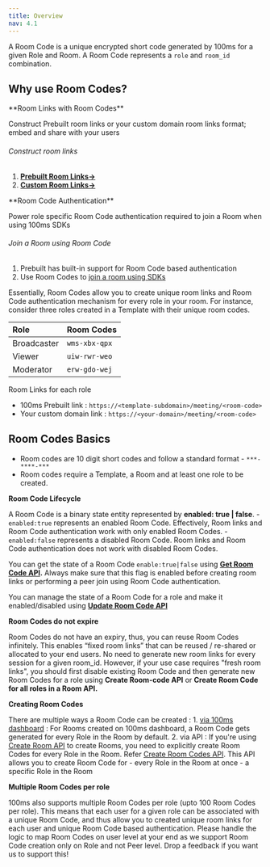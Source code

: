 ```yaml
---
title: Overview
nav: 4.1
---
```


A Room Code is a unique encrypted short code generated by 100ms for a given Role and Room. A Room Code represents a `role` and `room_id` combination.


## Why use Room Codes?


<Note>
**Room Links with Room Codes**

Construct Prebuilt room links or your custom domain room links format; embed and share with your users

###### Construct room links

1. **[Prebuilt Room Links→](/concepts/v2/concepts/Prebuilt)**
2. **[Custom Room Links→](/concepts/v2/concepts/customUI)**

</Note>

<Note>
**Room Code Authentication**

Power role specific Room Code authentication required to join a Room when using 100ms SDKs 

###### Join a Room using Room Code

1. Prebuilt has built-in support for Room Code based authentication
2. Use Room Codes to [join a room using SDKs](/concepts/v2/concepts/customUI#authenticating-join-room-with-room-codes)
</Note>

Essentially, Room Codes allow you to create unique room links and Room Code authentication mechanism for every role in your room. For instance, consider three roles created in a Template with their unique room codes.

| Role   | Room Codes     | 
| :----- | :------- | 
| Broadcaster | `wms-xbx-qpx`|  
| Viewer | `uiw-rwr-weo` |  
| Moderator | `erw-gdo-wej` |

Room Links for each role
- 100ms Prebuilt link : `https://<template-subdomain>/meeting/<room-code>`
- Your custom domain link : `https://<your-domain>/meeting/<room-code>`


## Room Codes Basics

- Room codes are 10 digit short codes and follow a standard format - `***-****-***`
- Room codes require a Template, a Room and at least one role to be created.



**Room Code Lifecycle**

A Room Code is a binary state entity represented by **enabled: true | false**.
    - `enabled:true` represents an enabled Room Code. Effectively, Room links and Room Code authentication work with only enabled Room Codes.
    - `enabled:false` represents a disabled Room Code. Room links and Room Code authentication does not work with disabled Room Codes.


You can get the state of a Room Code `enable:true|false` using **[Get Room Code API](/server-side/v2/api-reference/room-codes/get-room-code-state).** Always make sure that this flag is enabled before creating room links or performing a peer join using Room Code authentication.

You can manage the state of a Room Code for a role and make it enabled/disabled using **[Update Room Code API](/server-side/v2/api-reference/room-codes/update-room-code-state)**
    
**Room Codes do not expire**

Room Codes do not have an expiry, thus, you can reuse Room Codes infinitely. This enables “fixed room links” that can be reused / re-shared or allocated to your end users. No need to generate new room links for every session for a given room_id. However, if your use case requires "fresh room links", you should first disable existing Room Code and then generate new Room Codes for a role using **Create Room-code API** or **Create Room Code for all roles in a Room API.**

**Creating Room Codes**

 There are multiple ways a Room Code can be created :
    1. [via 100ms dashboard](https://dashboard.100ms.live/dashboard) : For Rooms created on 100ms dashboard, a Room Code gets generated for every Role in the Room by default.
    2. via API : If you're using [Create Room API](/server-side/v2/api-reference/Rooms/create-via-api) to create Rooms, you need to explicitly create Room Codes for every Role in the Room. Refer [Create Room Codes API](/server-side/v2/api-reference/room-codes/create-room-code-api). This API allows you to create Room Code for
        - every Role in the Room at once
   	    - a specific Role in the Room
    
 **Multiple Room Codes per role**

100ms also supports multiple Room Codes per role (upto 100 Room Codes per role). This means that each user for a given role can be associated with a unique Room Code, and thus allow you to created unique room links for each user and unique Room Code based authentication. Please handle the logic to map Room Codes on user level at your end as we support Room Code creation only on Role and not Peer level. Drop a feedback if you want us to support this!


